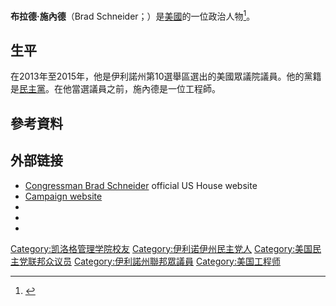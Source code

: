 '''布拉德·施內德'''（Brad Schneider；{{bd|1961年|8月20日}}）是[[美國|美國]]的一位政治人物<ref>{{cite web |url=http://www.washingtontimes.com/campaign-2012/candidates/bradley-scott-schneider-61646/ |title=Bradley Scott Schneider - Illinois - Bio, News, Photos |publisher=Washington Times |date= |accessdate=July 10, 2013 |deadurl=yes |archiveurl=https://web.archive.org/web/20130709230035/http://www.washingtontimes.com/campaign-2012/candidates/bradley-scott-schneider-61646// |archivedate=2013年7月9日 }}</ref>。

==生平==
在2013年至2015年，他是伊利諾州第10選舉區選出的美國眾議院議員。他的黨籍是[[民主黨_(美國)|民主黨]]。在他當選議員之前，施內德是一位工程師。

== 參考資料 ==
{{reflist}}

==外部链接==
* [https://schneider.house.gov/ Congressman Brad Schneider] {{Wayback|url=https://schneider.house.gov/ |date=20210226085912 }} official US House website
* [http://www.schneiderforcongress.com/ Campaign website] {{Wayback|url=http://www.schneiderforcongress.com/ |date=20210301235808 }}
*{{ballotpedia|Brad_Schneider|Brad Schneider}}
* {{CongLinks | congbio=S001190 | votesmart=134948 | fec=H2IL10068 | congress=bradley-schneider/2124 }}
* {{C-SPAN}}
{{Current members of the U.S. House of Representatives}}
{{authority control}}
{{DEFAULTSORT:Schneider, Brad}}
[[Category:凯洛格管理学院校友|Category:凯洛格管理学院校友]]
[[Category:伊利诺伊州民主党人|Category:伊利诺伊州民主党人]]
[[Category:美国民主党联邦众议员|Category:美国民主党联邦众议员]]
[[Category:伊利諾州聯邦眾議員|Category:伊利諾州聯邦眾議員]]
[[Category:美国工程师|Category:美国工程师]]
